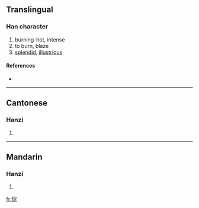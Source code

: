 {{see|熾}}
==Translingual==

===Han character===
{{Han char|rn=86|rad=火|as=05|sn=9|four=|canj=火口金 (FRC)}}

# burning-hot, intense
# to burn, blaze
# [[splendid]], [[illustrious]]

====References====
* {{Han ref|kx=0669.101|hdz=32195.120|uh=70BD|ud=28861}}

----

==Cantonese==

===Hanzi===
{{yue-hanzi|jyut=|y=chi3}}

# {{defn|Cantonese}}

----

==Mandarin==

===Hanzi===
{{cmn-hanzi|tra=熾|pin=[[chì]] ([[chi4]])|wg=ch'ih<sup>4</sup>}}

# {{defn|Mandarin}}

[[fr:炽]]